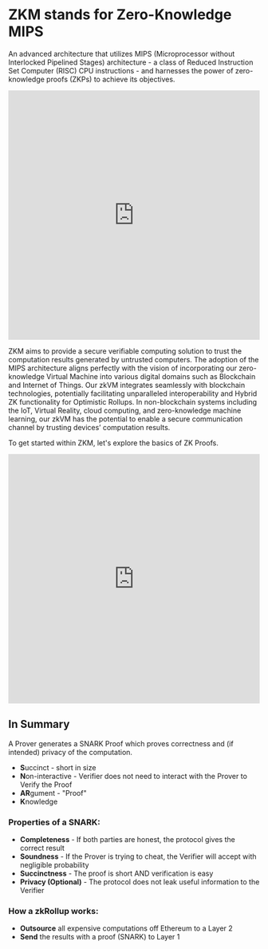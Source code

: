 # ZKM stands for Zero-Knowledge MIPS

An advanced architecture that utilizes MIPS (Microprocessor without Interlocked Pipelined Stages) architecture - a class of Reduced Instruction Set Computer (RISC) CPU instructions - and harnesses the power of zero-knowledge proofs (ZKPs) to achieve its objectives.

<iframe
  width="100%"
  height="500px"
  src="https://www.youtube.com/embed/cfHB9X_Dr1Q?si=qHRbLtJN_FIDeV14"
  title="YouTube video player"
  frameborder="0"
  allow="accelerometer; autoplay; clipboard-write; encrypted-media; gyroscope; picture-in-picture; web-share"
  referrerpolicy="strict-origin-when-cross-origin"
  allowfullscreen
></iframe>

ZKM aims to provide a secure verifiable computing solution to trust the computation results generated by untrusted computers. The adoption of the MIPS architecture aligns perfectly with the vision of incorporating our zero-knowledge Virtual Machine into various digital domains such as Blockchain and Internet of Things. Our zkVM integrates seamlessly with blockchain technologies, potentially facilitating unparalleled interoperability and Hybrid ZK functionality for Optimistic Rollups. In non-blockchain systems including the IoT, Virtual Reality, cloud computing, and zero-knowledge machine learning, our zkVM has the potential to enable a secure communication channel by trusting devices’ computation results.

To get started within ZKM, let's explore the basics of ZK Proofs.

<iframe
  width="100%"
  height="500px"
  src="https://www.youtube.com/embed/C0uJs8hwaRY?si=i5M-km0509al10VK"
  title="YouTube video player"
  frameborder="0"
  allow="accelerometer; autoplay; clipboard-write; encrypted-media; gyroscope; picture-in-picture; web-share"
  referrerpolicy="strict-origin-when-cross-origin"
  allowfullscreen
></iframe>

## In Summary

A Prover generates a SNARK Proof which proves correctness and (if intended) privacy of the computation.

- **S**uccinct - short in size
- **N**on-interactive - Verifier does not need to interact with the Prover to Verify the Proof
- **AR**gument - "Proof"
- **K**nowledge

### Properties of a SNARK:

- **Completeness** - If both parties are honest, the protocol gives the correct result
- **Soundness** - If the Prover is trying to cheat, the Verifier will accept with negligible probability
- **Succinctness** - The proof is short AND verification is easy
- **Privacy (Optional)** - The protocol does not leak useful information to the Verifier

### How a zkRollup works:

- **Outsource** all expensive computations off Ethereum to a Layer 2
- **Send** the results with a proof (SNARK) to Layer 1